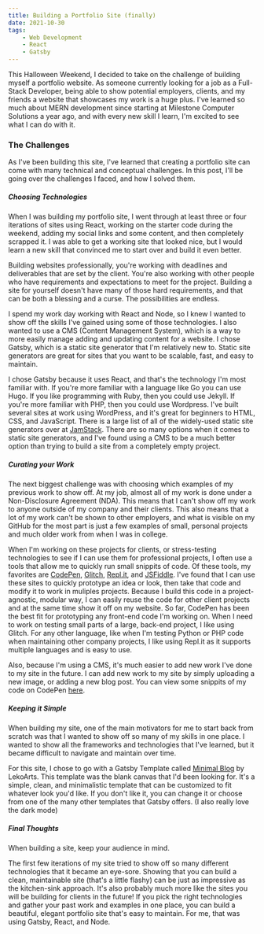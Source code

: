 ```yaml
---
title: Building a Portfolio Site (finally)
date: 2021-10-30
tags:
    - Web Development
    - React
    - Gatsby
---
```


This Halloween Weekend, I decided to take on the challenge of building myself a portfolio website. As someone currently looking for a job as a Full-Stack Developer, being able to show potential employers, clients, and my friends a website that showcases my work is a huge plus. I've learned so much about MERN development since starting at Milestone Computer Solutions a year ago, and with every new skill I learn, I'm excited to see what I can do with it.

### The Challenges
As I've been building this site, I've learned that creating a portfolio site can come with many technical and conceptual challenges. In this post, I'll be going over the challenges I faced, and how I solved them.

##### Choosing Technologies

When I was building my portfolio site, I went through at least three or four iterations of sites using React, working on the starter code during the weekend, adding my social links and some content, and then completely scrapped it. I was able to get a working site that looked nice, but I would learn a new skill that convinced me to start over and build it even better.

Building websites professionally, you're working with deadlines and deliverables that are set by the client. You're also working with other people who have requirements and expectations to meet for the project. Building a site for yourself doesn't have many of those hard requirements, and that can be both a blessing and a curse. The possibilities are endless.

I spend my work day working with React and Node, so I knew I wanted to show off the skills I've gained using some of those technologies. I also wanted to use a CMS (Content Management System), which is a way to more easily manage adding and updating content for a website. I chose Gatsby, which is a static site generator that I'm relatively new to. Static site generators are great for sites that you want to be scalable, fast, and easy to maintain.

I chose Gatsby because it uses React, and that's the technology I'm most familiar with. If you're more familiar with a language like Go you can use Hugo. If you like programming with Ruby, then you could use Jekyll. If you're more familiar with PHP, then you could use Wordpress. I've built several sites at work using WordPress, and it's great for beginners to HTML, CSS, and JavaScript. There is a large list of all of the widely-used static site generators over at [JamStack](https://jamstack.org/generators/). There are so many options when it comes to static site generators, and I've found using a CMS to be a much better option than trying to build a site from a completely empty project.

##### Curating your Work

The next biggest challenge was with choosing which examples of my previous work to show off. At my job, almost all of my work is done under a Non-Disclosure Agreement (NDA). This means that I can't show off my work to anyone outside of my company and their clients. This also means that a lot of my work can't be shown to other employers, and what is visible on my GitHub for the most part is just a few examples of small, personal projects and much older work from when I was in college.

When I'm working on these projects for clients, or stress-testing technologies to see if I can use them for professional projects, I often use a tools that allow me to quickly run small snippits of code. Of these tools, my favorites are [CodePen](https://codepen.io), [Glitch](https://glitch.com/), [Repl.it](https://repl.it/), and [JSFiddle](https://jsfiddle.net/). I've found that I can use these sites to quickly prototype an idea or look, then take that code and modify it to work in muliples projects. Because I build this code in a project-agnostic, modular way, I can easily reuse the code for other client projects and at the same time show it off on my website. So far, CodePen has been the best fit for prototyping any front-end code I'm working on. When I need to work on testing small parts of a large, back-end project, I like using Glitch. For any other language, like when I'm testing Python or PHP code when maintaining other company projects, I like using Repl.it as it supports multiple languages and is easy to use.

Also, because I'm using a CMS, it's much easier to add new work I've done to my site in the future. I can add new work to my site by simply uploading a new image, or adding a new blog post. You can view some snippits of my code on CodePen [here](/CWMitchell/pens/public).

##### Keeping it Simple

When building my site, one of the main motivators for me to start back from scratch was that I wanted to show off so many of my skills in one place. I wanted to show all the frameworks and technologies that I've learned, but it became difficult to navigate and maintain over time. 

For this site, I chose to go with a Gatsby Template called [Minimal Blog](https://minimal-blog.lekoarts.de/) by LekoArts. This template was the blank canvas that I'd been looking for. It's a simple, clean, and minimalistic template that can be customized to fit whatever look you'd like. If you don't like it, you can change it or choose from one of the many other templates that Gatsby offers. (I also really love the dark mode)

##### Final Thoughts
When building a site, keep your audience in mind.

The first few iterations of my site tried to show off so many different technologies that it became an eye-sore. Showing that you can build a clean, maintainable site (that's a little flashy) can be just as impressive as the kitchen-sink approach. It's also probably much more like the sites you will be building for clients in the future! If you pick the right technologies and gather your past work and examples in one place, you can build a beautiful, elegant portfolio site that's easy to maintain. For me, that was using Gatsby, React, and Node.